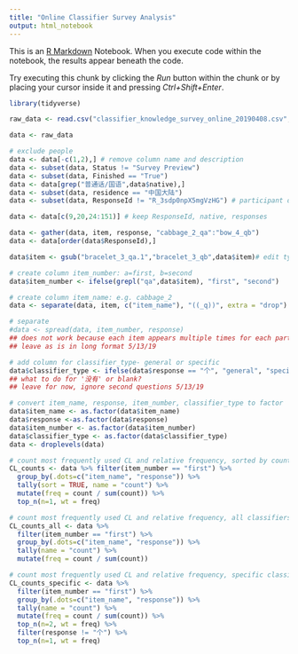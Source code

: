 ```yaml
---
title: "Online Classifier Survey Analysis"
output: html_notebook
---
```


This is an [R Markdown](http://rmarkdown.rstudio.com) Notebook. When you execute code within the notebook, the results appear beneath the code. 

Try executing this chunk by clicking the *Run* button within the chunk or by placing your cursor inside it and pressing *Ctrl+Shift+Enter*. 

```r
library(tidyverse)
```
```r
raw_data <- read.csv("classifier_knowledge_survey_online_20190408.csv", encoding="UTF-8")

data <- raw_data

# exclude people
data <- data[-c(1,2),] # remove column name and description
data <- subset(data, Status != "Survey Preview")
data <- subset(data, Finished == "True")
data <- data[grep("普通话/国语",data$native),]
data <- subset(data, residence == "中国大陆")
data <- subset(data, ResponseId != "R_3sdp0npX5mgVzHG") # participant did not use classifiers

data <- data[c(9,20,24:151)] # keep ResponseId, native, responses

data <- gather(data, item, response, "cabbage_2_qa":"bow_4_qb")
data <- data[order(data$ResponseId),]

data$item <- gsub("bracelet_3_qa.1","bracelet_3_qb",data$item)# edit typo

# create column item_number: a=first, b=second
data$item_number <- ifelse(grepl("qa",data$item), "first", "second")

# create column item_name: e.g. cabbage_2
data <- separate(data, item, c("item_name"), "((_q))", extra = "drop")

# separate
#data <- spread(data, item_number, response)
## does not work because each item appears multiple times for each participant?
## leave as is in long format 5/13/19

# add column for classifier_type- general or specific
data$classifier_type <- ifelse(data$response == "个", "general", "specific")
## what to do for '没有' or blank?
## leave for now, ignore second questions 5/13/19

# convert item_name, response, item_number, classifier_type to factor
data$item_name <- as.factor(data$item_name)
data$response <-as.factor(data$response)
data$item_number <- as.factor(data$item_number)
data$classifier_type <- as.factor(data$classifier_type)
data <- droplevels(data)

# count most frequently used CL and relative frequency, sorted by count
CL_counts <- data %>% filter(item_number == "first") %>% 
  group_by(.dots=c("item_name", "response")) %>% 
  tally(sort = TRUE, name = "count") %>% 
  mutate(freq = count / sum(count)) %>% 
  top_n(n=1, wt = freq)
```
```r
# count most frequently used CL and relative frequency, all classifiers, sorted by item
CL_counts_all <- data %>% 
  filter(item_number == "first") %>% 
  group_by(.dots=c("item_name", "response")) %>% 
  tally(name = "count") %>% 
  mutate(freq = count / sum(count))
```

```r
# count most frequently used CL and relative frequency, specific classifiers only
CL_counts_specific <- data %>% 
  filter(item_number == "first") %>% 
  group_by(.dots=c("item_name", "response")) %>% 
  tally(name = "count") %>% 
  mutate(freq = count / sum(count)) %>% 
  top_n(n=2, wt = freq) %>% 
  filter(response != "个") %>% 
  top_n(n=1, wt = freq)
```
